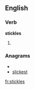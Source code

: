
==English==

===Verb===
'''stickles'''

# {{third-person singular of|[[stickle]]}}

===Anagrams===
* {{alphagram|ceiklsst}}
* [[slickest#English|slickest]]

[[fr:stickles]]